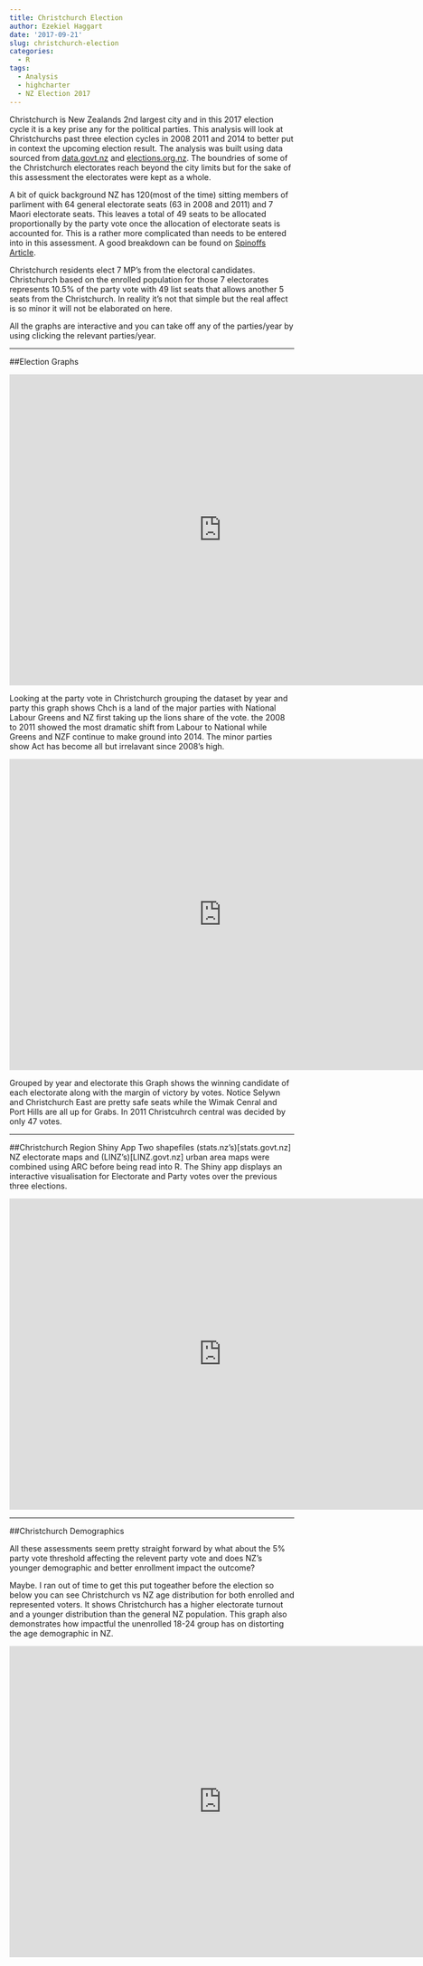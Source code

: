 ```yaml
---
title: Christchurch Election
author: Ezekiel Haggart
date: '2017-09-21'
slug: christchurch-election
categories:
  - R
tags:
  - Analysis
  - highcharter
  - NZ Election 2017
---
```


Christchurch is New Zealands 2nd largest city and in this 2017 election cycle it is a key prise any for the political parties. This analysis will look at Christchurchs past three election cycles in 2008 2011 and 2014 to better put in context the upcoming election result. The analysis was built using data sourced from [data.govt.nz](https://data.govt.nz/)  and [elections.org.nz](http://www.elections.org.nz/research-statistics). The boundries of some of the Christchurch electorates reach beyond the city limits but for the sake of this assessment the electorates were kept as a whole. 


A bit of quick background NZ has 120(most of the time) sitting members of parliment with 64 general electorate seats (63 in 2008 and 2011) and 7 Maori electorate seats.  This leaves a total of 49 seats to be allocated proportionally by the party vote once the allocation of electorate seats is accounted for. This is a rather more complicated than needs to be entered into in this assessment. A good breakdown can be found on [Spinoffs Article](https://thespinoff.co.nz/politics/14-09-2017/mmp-maths-how-party-vote-percentages-become-seats-in-parliament/).


Christchurch residents elect 7 MP's from the electoral candidates. Christchurch based on the enrolled population for those 7 electorates represents 10.5% of the party vote with 49 list seats that allows another 5 seats from the Christchurch. In reality it's not that simple but the real affect is so minor it will not be elaborated on here.


All the graphs are interactive and you can take off any of the parties/year by using clicking the relevant parties/year. 


***


##Election Graphs


<iframe src="https://ezekiel.nz/shiny/Widgets/ChchElection/chchelection_chart1.html" width="750" height="550" style="border: none;"></iframe>

Looking at the party vote in Christchurch grouping the dataset by year and party this graph shows Chch is a land of the major parties with National Labour Greens and NZ first taking up the lions share of the vote. the 2008 to 2011 showed the most dramatic shift from Labour to National while Greens and NZF continue to make ground into 2014. The minor parties show Act has become all but irrelavant since 2008's high.

<iframe src="https://ezekiel.nz/shiny/Widgets/ChchElection/chchelection_chart3.html" width="750" height="550" style="border: none;"></iframe>

Grouped by year and electorate this Graph shows the winning candidate of each electorate along with the margin of victory by votes. Notice Selywn and Christchurch East are pretty safe seats while the Wimak Cenral and Port Hills are all up for Grabs. In 2011 Christcuhrch central was decided by only 47 votes.

<hr>


##Christchurch Region Shiny App
Two shapefiles (stats.nz's)[stats.govt.nz] NZ electorate maps and (LINZ's)[LINZ.govt.nz] urban area maps were combined using ARC before being read into R. The Shiny app displays an interactive visualisation for Electorate and Party votes over the previous three elections. 


<iframe src="https://ezekiel-h.shinyapps.io/christchurchelection2/" width="750" height="550" style="border: none;"></iframe>


<hr>


##Christchurch Demographics


All these assessments seem pretty straight forward by what about the 5% party vote threshold affecting the relevent party vote and does NZ's younger demographic and better enrollment impact the outcome?


Maybe. I ran out of time to get this put togeather before the election so below you can see Christchurch vs NZ age distribution for both enrolled and represented voters. It shows Christchurch has a higher electorate turnout and a younger distribution than the general NZ population. This graph also demonstrates how impactful the unenrolled 18-24 group has on distorting the age demographic in NZ.

<iframe src="https://ezekiel.nz/shiny/Widgets/ChchElection/chchelection_chart2.html" width="750" height="550" style="border: none;"></iframe>


